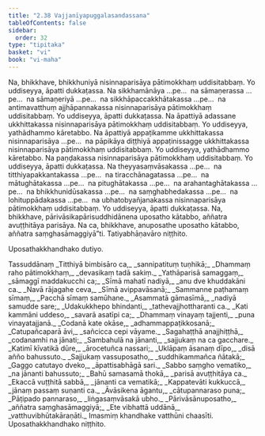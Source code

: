 ```yaml
---
title: "2.38 Vajjanīyapuggalasandassana"
tableOfContents: false
sidebar:
  order: 32
type: "tipitaka"
basket: "vi"
book: "vi-maha"
---
```



<DynamicBreadcrumb />

<Division number="183" book="vi-maha" bookNo="3" page="189">

<Paragraph number="797" book="vi-maha">
Na, bhikkhave, bhikkhuniyā nisinnaparisāya pātimokkhaṃ uddisitabbaṃ. Yo uddiseyya, āpatti dukkaṭassa. Na sikkhamānāya …pe…  na sāmaṇerassa …pe…  na sāmaṇeriyā …pe…  na sikkhāpaccakkhātakassa …pe…  na antimavatthuṃ ajjhāpannakassa nisinnaparisāya pātimokkhaṃ uddisitabbaṃ. Yo uddiseyya, āpatti dukkaṭassa.
</Paragraph>

<Paragraph number="798" book="vi-maha">
Na āpattiyā adassane ukkhittakassa nisinnaparisāya pātimokkhaṃ uddisitabbaṃ. Yo uddiseyya, yathādhammo kāretabbo. Na āpattiyā appaṭikamme ukkhittakassa nisinnaparisāya …pe…  na pāpikāya diṭṭhiyā appaṭinissagge ukkhittakassa nisinnaparisāya pātimokkhaṃ uddisitabbaṃ. Yo uddiseyya, yathādhammo kāretabbo.
</Paragraph>

<Paragraph number="799" book="vi-maha">
Na paṇḍakassa nisinnaparisāya pātimokkhaṃ uddisitabbaṃ. Yo uddiseyya, āpatti dukkaṭassa. Na theyyasaṃvāsakassa …pe…  na titthiyapakkantakassa …pe…  na tiracchānagatassa …pe…  na mātughātakassa …pe…  na pitughātakassa …pe…  na arahantaghātakassa …pe…  na bhikkhunidūsakassa …pe…  na saṃghabhedakassa …pe…  na lohituppādakassa …pe…  na ubhatobyañjanakassa nisinnaparisāya pātimokkhaṃ uddisitabbaṃ. Yo uddiseyya, āpatti dukkaṭassa.
</Paragraph>

<Paragraph number="800" book="vi-maha">
Na, bhikkhave, pārivāsikapārisuddhidānena uposatho kātabbo, aññatra avuṭṭhitāya parisāya. Na ca, bhikkhave, anuposathe uposatho kātabbo, aññatra saṃghasāmaggiyā”ti.

</Paragraph>
</Division>

<Paragraph number="801" type="center" book="vi-maha">
Tatiyabhāṇavāro niṭṭhito.

  
Uposathakkhandhako dutiyo.



</Paragraph>

<Paragraph number="802" type="center" book="vi-maha">
Tassuddānaṃ


</Paragraph>

<Paragraph number="803" type="verses" book="vi-maha">
_Titthiyā bimbisāro ca,_  
_sannipatituṃ tuṇhikā;_  
_Dhammaṃ raho pātimokkhaṃ,_  
_devasikaṃ tadā sakiṃ._  

</Paragraph>

<Paragraph number="804" type="verses" book="vi-maha">
_Yathāparisā samaggaṃ,_  
_sāmaggī maddakucchi ca;_  
_Sīmā mahatī nadiyā,_  
_anu dve khuddakāni ca._  

</Paragraph>

<Paragraph number="805" type="verses" book="vi-maha">
_Navā rājagahe ceva,_  
_Sīmā avippavāsanā;_  
_Sammanne paṭhamaṃ sīmaṃ,_  
_Pacchā sīmaṃ samūhane._  

</Paragraph>

<Paragraph number="806" type="verses" book="vi-maha">
_Asammatā gāmasīmā,_  
_nadiyā samudde sare;_  
_Udakukkhepo bhindanti,_  
_tathevajjhottharanti ca._  

</Paragraph>

<Paragraph number="807" type="verses" book="vi-maha">
_Kati kammāni uddeso,_  
_savarā asatīpi ca;_  
_Dhammaṃ vinayaṃ tajjenti,_  
_puna vinayatajjanā._  

</Paragraph>

<Paragraph number="808" type="verses" book="vi-maha">
_Codanā kate okāse,_  
_adhammappaṭikkosanā;_  
_Catupañcaparā āvi,_  
_sañcicca cepi vāyame._  

</Paragraph>

<Paragraph number="809" type="verses" book="vi-maha">
_Sagahaṭṭhā anajjhiṭṭhā,_  
_codanamhi na jānati;_  
_Sambahulā na jānanti,_  
_sajjukaṃ na ca gacchare._  

</Paragraph>

<Paragraph number="810" type="verses" book="vi-maha">
_Katimī kīvatikā dūre,_  
_ārocetuñca nassari;_  
_Uklāpaṃ āsanaṃ dīpo,_  
_disā añño bahussuto._  

</Paragraph>

<Paragraph number="811" type="verses" book="vi-maha">
_Sajjukaṃ vassuposatho,_  
_suddhikammañca ñātakā;_  
_Gaggo catutayo dveko,_  
_āpattisabhāgā sari._  

</Paragraph>

<Paragraph number="812" type="verses" book="vi-maha">
_Sabbo saṃgho vematiko,_  
_na jānanti bahussuto;_  
_Bahū samasamā thokā,_  
_parisā avuṭṭhitāya ca._  

</Paragraph>

<Paragraph number="813" type="verses" book="vi-maha">
_Ekaccā vuṭṭhitā sabbā,_  
_jānanti ca vematikā;_  
_Kappatevāti kukkuccā,_  
_jānaṃ passaṃ suṇanti ca._  

</Paragraph>

<Paragraph number="814" type="verses" book="vi-maha">
_Āvāsikena āgantu,_  
_cātupannaraso puna;_  
_Pāṭipado pannaraso,_  
_liṅgasaṃvāsakā ubho._  

</Paragraph>

<Paragraph number="815" type="verses" book="vi-maha">
_Pārivāsānuposatho,_  
_aññatra saṃghasāmaggiyā;_  
_Ete vibhattā uddānā,_  
_vatthuvibhūtakāraṇāti._  


</Paragraph>

<Paragraph number="816" type="center" book="vi-maha">
Imasmiṃ khandhake vatthūni chaasīti.



</Paragraph>

<Paragraph number="817" type="center" book="vi-maha">
Uposathakkhandhako niṭṭhito.
</Paragraph>
